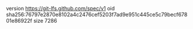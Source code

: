 version https://git-lfs.github.com/spec/v1
oid sha256:76797e2870e8102a4c2476cef5203f7ad9e951c445ce5c79becf67801e86922f
size 7286
